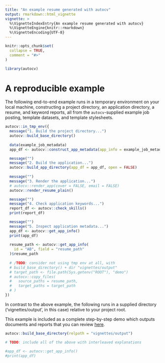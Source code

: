 ```yaml
---
title: "An example resume generated with autocv"
output: rmarkdown::html_vignette
vignette: >
  %\VignetteIndexEntry{An example resume generated with autocv}
  %\VignetteEngine{knitr::rmarkdown}
  %\VignetteEncoding{UTF-8}
---
```


```r
knitr::opts_chunk$set(
  collapse = TRUE,
  comment = "#>"
)
```

```r
library(autocv)
```

# A reproducible example

The following end-to-end example runs in a temporary environment on your
local machine, constructing a project directory, an application directory,
a resume, and keyword reports, all from the `autocv`-supplied
example job posting, template datasets, and template stylesheets.

```r
autocv::in_tmp_env({
  message("1. Build the project directory...")
  autocv::build_base_directory()
  
  data(example_job_metadata)
  app_df <- autocv::construct_app_metadata(app_info = example_job_metadata)

  message("")
  message("2. Build the application...")
  autocv::build_app_directory(app_df = app_df, open = FALSE)
  
  message("")
  message("3. Render the application...")
  # autocv::render_app(cover = FALSE, email = FALSE)
  autocv::render_resume_plain()

  message("")
  message("4. Check application keywords...")
  report_df <- autocv::check_skills()
  print(report_df)

  message("")
  message("5. Inspect application metadata...")
  app_df <- autocv::get_app_info()
  print(app_df)
  
  resume_path <- autocv::get_app_info(
    id = "AB", field = "resume_path"
  )$resume_path
  
  # /TODO: consider not using tmp env at all, with 
  # build_base_directory() + dir "vignettes/output"
  # target_path <- file.path(Sys.getenv("ROOT"), "demo")
  # autocv::copy_files(
  #   source_paths = resume_path,
  #   target_paths = target_path
  # )
})
```

In contrast to the above example, the following runs in a supplied directory
('vignettes/output', in this case) relative to your project root.

This example is included as a complete step-by-step demo which outputs
documents and reports that you can review [here]().

```r
autocv::build_base_directory(relpath = "vignettes/output")

# TODO: include all of the above with interleaved explanations

#app_df <- autocv::get_app_info()
#print(app_df)
```

